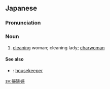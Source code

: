 ==Japanese==
{{ja-kanjitab|そう|じ|ふ|yomi=o}}

===Pronunciation===
{{ja-pron|そうじふ|y=o}}

===Noun===
{{ja-noun|そうじふ}}

# [[cleaning]] woman; cleaning lady; [[charwoman]]

====See also====
* {{ja-r|家政婦|かせいふ}}: [[housekeeper]]

[[sv:掃除婦]]